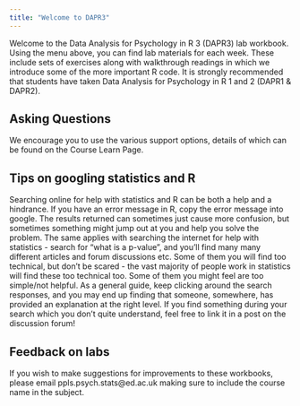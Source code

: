 ---
title: "Welcome to DAPR3"
---


Welcome to the Data Analysis for Psychology in R 3 (DAPR3) lab workbook. Using the menu above, you can find lab materials for each week. These include sets of exercises along with walkthrough readings in which we introduce some of the more important R code. It is strongly recommended that students have taken Data Analysis for Psychology in R 1 and 2 (DAPR1 & DAPR2).

## Asking Questions
We encourage you to use the various support options, details of which can be found on the Course Learn Page.

## Tips on googling statistics and R
Searching online for help with statistics and R can be both a help and a hindrance.
If you have an error message in R, copy the error message into google. The results returned can sometimes just cause more confusion, but sometimes something might jump out at you and help you solve the problem. The same applies with searching the internet for help with statistics - search for “what is a p-value”, and you’ll find many many different articles and forum discussions etc. Some of them you will find too technical, but don’t be scared - the vast majority of people work in statistics will find these too technical too. Some of them you might feel are too simple/not helpful. As a general guide, keep clicking around the search responses, and you may end up finding that someone, somewhere, has provided an explanation at the right level. If you find something during your search which you don’t quite understand, feel free to link it in a post on the discussion forum!

## Feedback on labs
If you wish to make suggestions for improvements to these workbooks, please email ppls.psych.stats@ed.ac.uk making sure to include the course name in the subject.